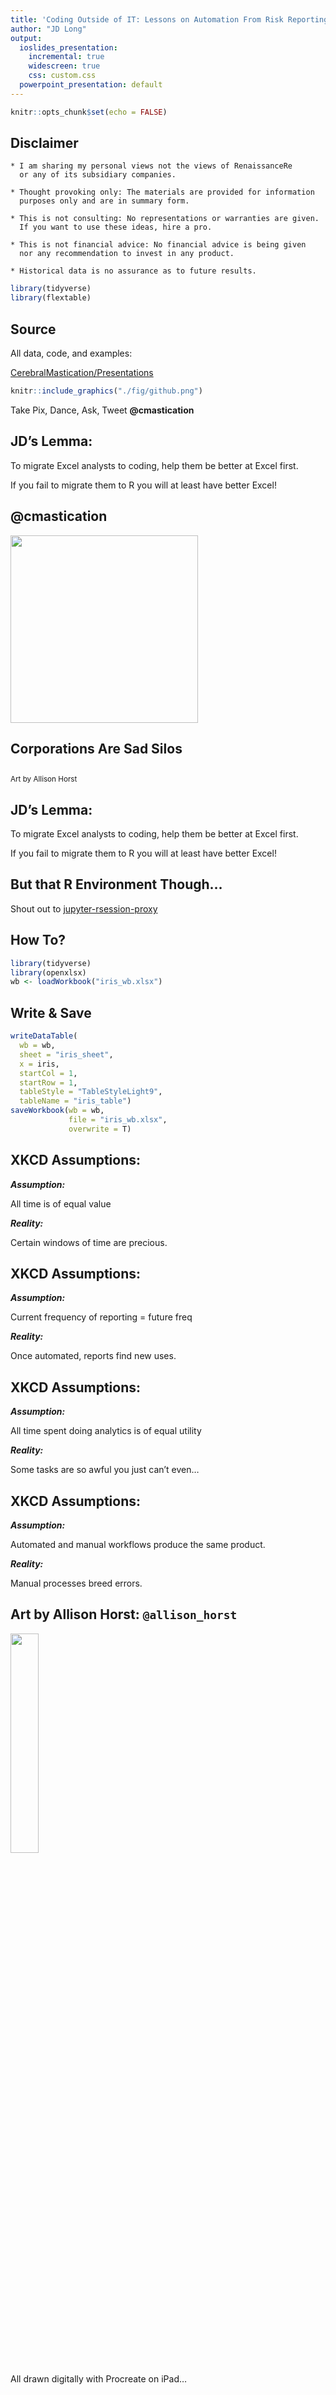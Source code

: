 ```yaml
---
title: 'Coding Outside of IT: Lessons on Automation From Risk Reporting'
author: "JD Long"
output:
  ioslides_presentation:
    incremental: true
    widescreen: true
    css: custom.css
  powerpoint_presentation: default
---
```


```r
knitr::opts_chunk$set(echo = FALSE)
```

## Disclaimer

```
* I am sharing my personal views not the views of RenaissanceRe 
  or any of its subsidiary companies.
  
* Thought provoking only: The materials are provided for information 
  purposes only and are in summary form.
  
* This is not consulting: No representations or warranties are given. 
  If you want to use these ideas, hire a pro.
  
* This is not financial advice: No financial advice is being given 
  nor any recommendation to invest in any product. 
  
* Historical data is no assurance as to future results.
```
```r
library(tidyverse)
library(flextable)
```


## Source

All data, code, and examples: 

[CerebralMastication/Presentations](https://github.com/CerebralMastication/Presentations/)

```r
knitr::include_graphics("./fig/github.png")
```

Take Pix, Dance, Ask, Tweet 
**@cmastication**

## JD's Lemma: {.medium-body}

To migrate Excel analysts to coding, help them be better at Excel first. 

If you fail to migrate them to R you will at least have better Excel!

## @cmastication

<div align="center">
<img src="./fig/twitter_jdlong.png" width=300 >
</div>

## {data-background=./fig/rcookbook2e.png}

## Corporations Are Sad Silos {data-background=./fig/Sad_Cubicles_2.png}

## {data-background=./fig/Office-R-github.png}

<sup>Art by Allison Horst</sup>

## {data-background=./fig/tribalism.jpg data-background-size=cover}

## {data-background=./fig/circus_tent_blueprint.png data-background-size=cover}

## {data-background=./fig/avengers_strut.gif }

## {data-background=./fig/fire_deadlift.gif }

## {data-background=./fig/cantdoit.jpg data-background-size=cover}

## {data-background=./fig/kathy_sierra_graph.jpg}

## JD's Lemma: {.medium-body}

To migrate Excel analysts to coding, help them be better at Excel first. 

If you fail to migrate them to R you will at least have better Excel!


## {data-background=./fig/iris_excel.png}

## {data-background=./fig/iris_excel_formula.png}

## {data-background=./fig/iris_excel_pivot.png}

## But that R Environment Though...

Shout out to [jupyter-rsession-proxy](https://github.com/jupyterhub/jupyter-rsession-proxy)

## {data-background=./fig/jupyterlab.gif data-background-size=cover}

## {data-background=./fig/vicegrips.jpg }

## {data-background=./fig/vicegrip_AC.jpeg data-background-size=cover}

## {data-background=./fig/vicegrip_dryer.jpeg data-background-size=cover}

## {data-background=./fig/vette.jpg data-background-size=cover}


## How To? {.bigcode}

```r
library(tidyverse)
library(openxlsx)
wb <- loadWorkbook("iris_wb.xlsx")
```

## Write & Save {.bigcode}

```r
writeDataTable(
  wb = wb,
  sheet = "iris_sheet",
  x = iris,
  startCol = 1,
  startRow = 1,
  tableStyle = "TableStyleLight9",
  tableName = "iris_table")
saveWorkbook(wb = wb,
             file = "iris_wb.xlsx",
             overwrite = T)
```

## {data-background=./fig/is_it_worth_the_time.png}

## {data-background=./fig/all-wrong.jpg}

## XKCD Assumptions: {.medium-body}

***Assumption:*** 

All time is of equal value


***Reality:*** 

Certain windows of time are precious. 

## XKCD Assumptions: {.medium-body}

***Assumption:*** 

Current frequency of reporting = future freq


***Reality:*** 

Once automated, reports find new uses.

## XKCD Assumptions: {.medium-body}

***Assumption:*** 

All time spent doing analytics is of equal utility 


***Reality:*** 

Some tasks are so awful you just can't even...


## XKCD Assumptions: {.medium-body}

***Assumption:*** 

Automated and manual workflows produce the same product.


***Reality:*** 

Manual processes breed errors. 
 
## {data-background=./fig/10per.png}

## {data-background=./fig/Office-R-github.png}

## Art by Allison Horst: `@allison_horst`

<div align="center">
<img src="./fig/allison_horst_twitter.png" width=30% >
</div>
All drawn digitally with Procreate on iPad...



